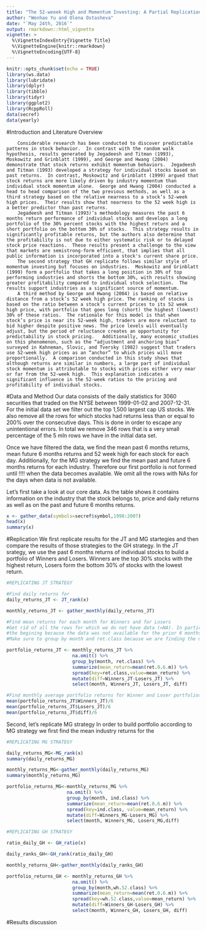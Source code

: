 ```yaml
---
title: "The 52-weeek High and Momentum Investing: A Partial Replication of George and Hwang (2004)"
author: "Wenhao Yu and Olena Ostasheva"
date: "`May 24th, 2016`"
output: rmarkdown::html_vignette
vignette: >
  %\VignetteIndexEntry{Vignette Title}
  %\VignetteEngine{knitr::rmarkdown}
  %\VignetteEncoding{UTF-8}
---
```


```r
knitr::opts_chunk$set(echo = TRUE)
library(ws.data)
library(lubridate)
library(dplyr)
library(tibble)
library(tidyr)
library(ggplot2)
library(RcppRoll)
data(secref)
data(yearly)
```


#Introduction and Literature Overview

        Considerable research has been conducted to discover predictable patterns in stock behavior.  In contrast with the random walk hypothesis, results generated by Jegadeesh and Titman (1993), Moskowitz and Grinblatt (1999), and George and Hwang (2004) demonstrate that stock returns exhibit momentum behaviors.  Jegadeesh and Titman (1993) developed a strategy for individual stocks based on past returns.  In contrast, Moskowitz and Grinblatt (1999) argued that stock returns are more likely driven by industry momentum than individual stock momentum alone.  George and Hwang (2004) conducted a head to head comparison of the two previous methods, as well as a third strategy based on the relative nearness to a stock’s 52-week high prices.  Their results show that nearness to the 52 week high is a better predictor than past returns.
        Jegadeesh and Titman (1993)’s methodology measures the past 6 months return performance of individual stocks and develops a long portfolio of the 30% percent stocks with the highest return and a short portfolio on the bottom 30% of stocks.  This strategy results in significantly profitable returns, but the authors also determine that the profitability is not due to either systematic risk or to delayed stock price reactions.  These results present a challenge to the view that markets are semistrong-form efficient, that implies that all public information is incorporated into a stock's current share price.
        The second strategy that GH replicate follows similar style of momentum investing but focuses on industries.  Moskowitz and Grinblatt (1999) form a portfolio that takes a long position in 30% of top performing industries and shorts the bottom 30%, with results showing greater profitability compared to individual stock selection.  The results support industries as a significant source of momentum.
        A third method by George and Hwang (2004) is based on relative distance from a stock’s 52 week high price. The ranking of stocks is based on the ratio between a stock’s current prices to its 52 week high price, with portfolio that goes long (short) the highest (lowest) 30% of these ratios.  The rationale for this model is that when stock’s price is near its 52-week high, traders are more reluctant to bid higher despite positive news. The price levels will eventually adjust, but the period of reluctance creates an opportunity for predictability in stock pricing.   Additionally, many economic studies on this phenomenon, such as the “adjustment and anchoring bias” surveyed in Kahneman, Slovic, and Tversky (1982) suggest that traders use 52-week high prices as an “anchor” to which prices will move proportionally.  A comparison conducted in this study shows that although returns are similar in numbers, a large part of individual stock momentum is attributable to stocks with prices either very near or far from the 52-week high.  This explanation indicates a significant influence in the 52-week ratios to the pricing and profitability of individual stocks.


#Data and Method 
Our data consists of the daily statistics for 3060 securities that traded on the NYSE between 1999-01-02 and 2007-12-31. For the initial data set we filter out the top 1,500 largest cap US stocks. We also remove all the rows for which stocks had returns less than or equal to 200% over the consecutive days. This is done in order to escape any unintentional errors. In total we remove 346 rows that is a very small percentage of the 5 mln rows we have in the initial data set.         

Once we have filtered the data, we find the mean past 6 months returns, mean future 6 months returns and 52 week high for each stock for each day. Additionally, for the MG strategy we find the mean past and future 6 months returns for each industry. Therefore our first portfolio is not formed until !!!! when the data becomes available. We omit all the rows with NAs for the days when data is not available. 

Let's first take a look at our core data. As the table shows it contains information on the industry that the stock belongs to, price and daily returns as well as on the past and future 6 months returns.   
```r
x <- gather_data(symbols=secref$symbol,1998:2007)
head(x)
summary(x)
```

#Replication
We first replicate results for the JT and MG startegies and then compare the results of those strategies to the GH strategy. 
In the JT srategy, we use the past 6 months returns of individual stocks to build a portfolio of Winners and Losers. Winners are the top 30% stocks with the highest return, Losers form the bottom 30% of stocks with the lowest return. 

```r
#REPLICATING JT STRATEGY 

#Find daily returns for 
daily_returns_JT <- JT_rank(x)

monthly_returns_JT <- gather_monthly(daily_returns_JT)

#Find mean returns for each month for Winners and for Losers
#Get rid of all the rows for which we do not have data (=NA). In particular, we have many NAs rows for ret.6.0.m in 
#the begining because the data was not available for the prior 6 months.
#Make sure to group by month and ret.class because we are finding the mean return for each class for each month. 

portfolio_returns_JT <- monthly_returns_JT %>%
                        na.omit() %>%
                        group_by(month, ret.class) %>%
                        summarize(mean_return=mean(ret.0.6.m)) %>%
                        spread(key=ret.class,value=mean_return) %>%
                        mutate(diff=Winners_JT-Losers_JT) %>%
                        select(month, Winners_JT, Losers_JT, diff)

#Find monthly average portfolio returns for Winner and Loser portfolios 
mean(portfolio_returns_JT$Winners_JT)/6
mean(portfolio_returns_JT$Losers_JT)/6
mean(portfolio_returns_JT$diff)/6
```

Second, let's replicate MG strategy 
In order to build portfolio according to MG strategy we first find the mean industry returns for the 

```r
#REPLICATING MG STRATEGY

daily_returns_MG<-MG_rank(x)
summary(daily_returns_MG)

monthly_returns_MG<-gather_monthly(daily_returns_MG)
summary(monthly_returns_MG)

portfolio_returns_MG<-monthly_returns_MG %>%
                      na.omit() %>%
                      group_by(month, ind.class) %>%
                      summarize(mean_return=mean(ret.0.6.m)) %>%
                      spread(key=ind.class, value=mean_return) %>%
                      mutate(diff=Winners_MG-Losers_MG) %>%
                      select(month, Winners_MG, Losers_MG,diff)

```



```r
#REPLICATING GH STRATEGY 

ratio_daily_GH <- GH_ratio(x)

daily_ranks_GH<-GH_rank(ratio_daily_GH)

monthly_returns_GH<-gather_monthly(daily_ranks_GH)

portfolio_returns_GH <- monthly_returns_GH %>%
                        na.omit() %>%
                        group_by(month,wh.52.class) %>%
                        summarize(mean_return=mean(ret.0.6.m)) %>%
                        spread(key=wh.52.class,value=mean_return) %>%
                        mutate(diff=Winners_GH-Losers_GH) %>%
                        select(month, Winners_GH, Losers_GH, diff)

```
#Results discussion
